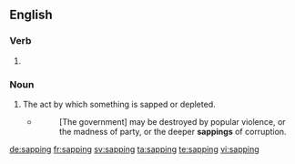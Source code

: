 ==English==

===Verb===
{{head|en}}

# {{present participle of|sap}}

===Noun===
{{en-noun}}

# The act by which something is sapped or depleted.
#* {{w|Joseph Story}}
#*: [The government] may be destroyed by popular violence, or the madness of party, or the deeper '''sappings''' of corruption.

[[de:sapping]]
[[fr:sapping]]
[[sv:sapping]]
[[ta:sapping]]
[[te:sapping]]
[[vi:sapping]]